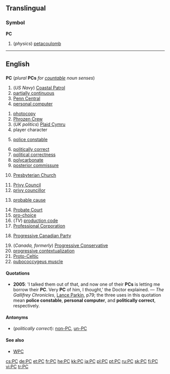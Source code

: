 {{see|pc}}
==Translingual==

===Symbol===
'''PC'''

# (''physics'') [[petacoulomb]]

----

==English==

==={{initialism}}===
'''PC''' (''plural'' '''PCs''' ''for [[countable]] noun senses'')

# (''US Navy'') [[w:Coastal Patrol|Coastal Patrol]]
# [[partially continuous]]
# [[w:Penn Central|Penn Central]]
# [[personal computer]]
<!--"petacoulomb" is a translingual symbol - see above-->
# [[photocopy]]
# [[w:Phrozen Crew|Phrozen Crew]]
# (''UK politics'') [[w:Plaid Cymru|Plaid Cymru]]
# player character
# {{UK|Canada}} [[police constable]]
# [[politically correct]]
# [[political correctness]]
# [[polycarbonate]]
# [[posterior commissure]]
# {{US}} [[w:Presbyterian Church|Presbyterian Church]]
# [[Privy Council]]
# [[privy councillor]]
# {{US}} [[probable cause]]
# [[Probate Court]]
# [[pro-choice]]
# (''TV'') [[production code]]
# [[Professional Corporation]]
# {{Canada}} [[w:Progressive Canadian Party|Progressive Canadian Party]]
# (''Canada, formerly'') [[w:Progressive Conservative|Progressive Conservative]]
# [[progressive contextualization]]
# [[Proto-Celtic]]
# [[pubococcygeus muscle]]

====Quotations====
*'''2005''': 'I talked them out of that, and now one of their '''PCs''' is letting me borrow their '''PC'''. Very '''PC''' of him, I thought,' the Doctor explained. &mdash; ''The Gallifrey Chronicles'', [[Lance Parkin|Lance Parkin]], p79; the three uses in this quotation mean '''police constable''', '''personal computer''', and '''politically correct''', respectively.

====Antonyms====
*(''politically correct''): [[non-PC]], [[un-PC]]

====See also====
*[[WPC]]

[[cs:PC]]
[[de:PC]]
[[et:PC]]
[[fr:PC]]
[[he:PC]]
[[kk:PC]]
[[ja:PC]]
[[pl:PC]]
[[pt:PC]]
[[ru:PC]]
[[sk:PC]]
[[fi:PC]]
[[vi:PC]]
[[tr:PC]]